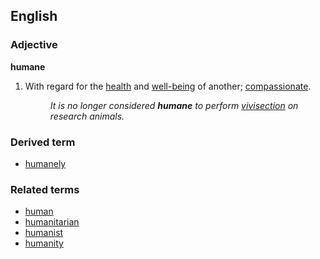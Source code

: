 ==English==

===Adjective===
'''humane'''
# With regard for the [[health]] and [[well-being]] of another; [[compassionate]].
#: ''It is no longer considered '''humane''' to perform [[vivisection]] on research animals.''

===Derived term===
* [[humanely]]

===Related terms===
* [[human]]
* [[humanitarian]]
* [[humanist]]
* [[humanity]]